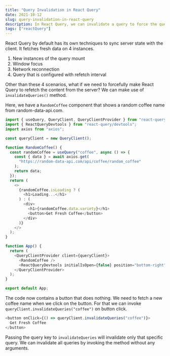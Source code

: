 ```yaml
---
title: "Query Invalidation in React Query"
date: 2021-10-12
slug: query-invalidation-in-react-query
description: In React Query, we can invalidate a query to force the query to fetch latest content from the server
tags: ["reactQuery"]
---
```



React Query by default has its own techniques to sync server state with the client. It fetches fresh data on 4 instances.

1. New instances of the query mount
2. Window focus
3. Network reconnection
4. Query that is configured with refetch interval

Other than these 4 scenarios, what if we need to forcefully make React Query to refetch the content from the server? We can make use of `invalidateQueries()` method.

Here, we have a `RandomCoffee` component that shows a random coffee name from <Olink link="https://random-data-api.com/api/coffee/random_coffee">random-data-api.com</Olink>.

```javascript
import { useQuery, QueryClient, QueryClientProvider } from "react-query";
import { ReactQueryDevtools } from "react-query/devtools";
import axios from "axios";

const queryClient = new QueryClient();

function RandomCoffee() {
  const randomCoffee = useQuery("coffee", async () => {
    const { data } = await axios.get(
      "https://random-data-api.com/api/coffee/random_coffee"
    );
    return data;
  });
  return (
    <>
      {randomCoffee.isLoading ? (
        <h1>Loading...</h1>
      ) : (
        <div>
          <h1>{randomCoffee.data.variety}</h1>
          <button>Get Fresh Coffee</button>
        </div>
      )}
    </>
  );
}

function App() {
  return (
    <QueryClientProvider client={queryClient}>
      <RandomCoffee />
      <ReactQueryDevtools initialIsOpen={false} position="bottom-right" />
    </QueryClientProvider>
  );
}

export default App;
```

The code now contains a button that does nothing. We need to fetch a new coffee name when we click on the button. For that we can invoke `queryClient.invalidateQueries("coffee")` on button click.

```javascript
<button onClick={() => queryClient.invalidateQueries("coffee")}>
  Get Fresh Coffee
</button>
```

Passing the query key to `invalidateQueries` will invalidate only that specific query. We can invalidate all queries by invoking the method without any arguments.
